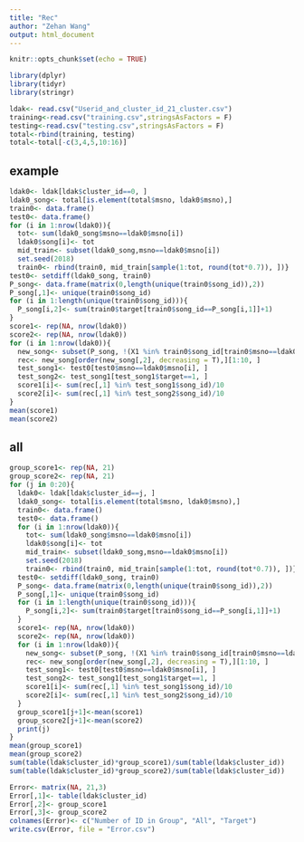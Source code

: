 ---
title: "Rec"
author: "Zehan Wang"
output: html_document
---

```{r setup, include=FALSE}
knitr::opts_chunk$set(echo = TRUE)
```

```{r}
library(dplyr)
library(tidyr)
library(stringr)

ldak<- read.csv("Userid_and_cluster_id_21_cluster.csv")
training<-read.csv("training.csv",stringsAsFactors = F)
testing<-read.csv("testing.csv",stringsAsFactors = F)
total<-rbind(training, testing)
total<-total[-c(3,4,5,10:16)]

```


## example
```{r}
ldak0<- ldak[ldak$cluster_id==0, ]
ldak0_song<- total[is.element(total$msno, ldak0$msno),]
train0<- data.frame()
test0<- data.frame()
for (i in 1:nrow(ldak0)){
  tot<- sum(ldak0_song$msno==ldak0$msno[i])
  ldak0$song[i]<- tot
  mid_train<- subset(ldak0_song,msno==ldak0$msno[i])
  set.seed(2018)
  train0<- rbind(train0, mid_train[sample(1:tot, round(tot*0.7)), ])}
test0<- setdiff(ldak0_song, train0)
P_song<- data.frame(matrix(0,length(unique(train0$song_id)),2))
P_song[,1]<- unique(train0$song_id)
for (i in 1:length(unique(train0$song_id))){
  P_song[i,2]<- sum(train0$target[train0$song_id==P_song[i,1]]+1)
}
score1<- rep(NA, nrow(ldak0))
score2<- rep(NA, nrow(ldak0))
for (i in 1:nrow(ldak0)){
  new_song<- subset(P_song, !(X1 %in% train0$song_id[train0$msno==ldak0$msno[i]]))
  rec<- new_song[order(new_song[,2], decreasing = T),][1:10, ]
  test_song1<- test0[test0$msno==ldak0$msno[i], ]
  test_song2<- test_song1[test_song1$target==1, ]
  score1[i]<- sum(rec[,1] %in% test_song1$song_id)/10
  score2[i]<- sum(rec[,1] %in% test_song2$song_id)/10
}
mean(score1)
mean(score2)
```

## all
```{r}
group_score1<- rep(NA, 21)
group_score2<- rep(NA, 21)
for (j in 0:20){
  ldak0<- ldak[ldak$cluster_id==j, ]
  ldak0_song<- total[is.element(total$msno, ldak0$msno),]
  train0<- data.frame()
  test0<- data.frame()
  for (i in 1:nrow(ldak0)){
    tot<- sum(ldak0_song$msno==ldak0$msno[i])
    ldak0$song[i]<- tot
    mid_train<- subset(ldak0_song,msno==ldak0$msno[i])
    set.seed(2018)
    train0<- rbind(train0, mid_train[sample(1:tot, round(tot*0.7)), ])}
  test0<- setdiff(ldak0_song, train0)
  P_song<- data.frame(matrix(0,length(unique(train0$song_id)),2))
  P_song[,1]<- unique(train0$song_id)
  for (i in 1:length(unique(train0$song_id))){
    P_song[i,2]<- sum(train0$target[train0$song_id==P_song[i,1]]+1)
  }
  score1<- rep(NA, nrow(ldak0))
  score2<- rep(NA, nrow(ldak0))
  for (i in 1:nrow(ldak0)){
    new_song<- subset(P_song, !(X1 %in% train0$song_id[train0$msno==ldak0$msno[i]]))
    rec<- new_song[order(new_song[,2], decreasing = T),][1:10, ]
    test_song1<- test0[test0$msno==ldak0$msno[i], ]
    test_song2<- test_song1[test_song1$target==1, ]
    score1[i]<- sum(rec[,1] %in% test_song1$song_id)/10
    score2[i]<- sum(rec[,1] %in% test_song2$song_id)/10
  }
  group_score1[j+1]<-mean(score1)
  group_score2[j+1]<-mean(score2)
  print(j)
}
mean(group_score1)
mean(group_score2)
sum(table(ldak$cluster_id)*group_score1)/sum(table(ldak$cluster_id))
sum(table(ldak$cluster_id)*group_score2)/sum(table(ldak$cluster_id))

Error<- matrix(NA, 21,3)
Error[,1]<- table(ldak$cluster_id)
Error[,2]<- group_score1
Error[,3]<- group_score2
colnames(Error)<- c("Number of ID in Group", "All", "Target")
write.csv(Error, file = "Error.csv")
```

